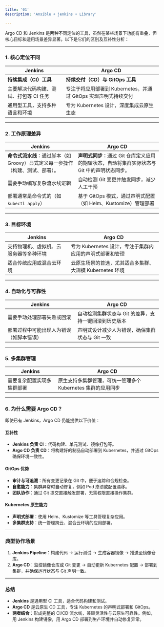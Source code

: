 ```yaml
---
title: '01'
description: 'Ansible + jenkins + Library'

---
```


Argo CD 和 Jenkins 是两种不同定位的工具，虽然在某些场景下功能有重叠，但核心目标和适用场景差异显著。以下是它们的区别及互补性分析：

------

### **1. 核心定位不同**

| **Jenkins**                            | **Argo CD**                                                  |
| -------------------------------------- | ------------------------------------------------------------ |
| **持续集成（CI）工具**                 | **持续交付（CD）与 GitOps 工具**                             |
| 主要解决代码构建、测试、打包等 CI 任务 | 专注于将应用部署到 Kubernetes，并通过 GitOps 实现声明式持续交付 |
| 通用型工具，支持多种语言和环境         | 专为 Kubernetes 设计，深度集成云原生生态                     |

------

### **2. 工作原理差异**

| **Jenkins**                                                  | **Argo CD**                                                  |
| ------------------------------------------------------------ | ------------------------------------------------------------ |
| **命令式流水线**：通过脚本（如 Groovy）显式定义每一步操作（构建、测试、部署）。 | **声明式同步**：通过 Git 仓库定义应用的期望状态，自动将集群实际状态与 Git 中的声明状态同步。 |
| 需要手动编写复杂流水线逻辑                                   | 自动检测 Git 变更并触发同步，减少人工干预                    |
| 部署通常是命令式的（如 `kubectl apply`）                     | 基于 GitOps 模式，通过声明式配置（如 Helm、Kustomize）管理部署 |

------

### **3. 目标环境**

| **Jenkins**                            | **Argo CD**                                              |
| -------------------------------------- | -------------------------------------------------------- |
| 支持物理机、虚拟机、云服务器等多种环境 | 专为 Kubernetes 设计，专注于集群内应用的声明式部署和管理 |
| 适合传统应用或混合云环境               | 云原生场景的首选，尤其适合多集群、大规模 Kubernetes 环境 |

------

### **4. 自动化与可靠性**

| **Jenkins**                              | **Argo CD**                                           |
| ---------------------------------------- | ----------------------------------------------------- |
| 需要手动处理部署失败或回滚               | 自动检测集群状态与 Git 的差异，支持一键回滚到历史版本 |
| 部署过程中可能出现人为错误（如脚本错误） | 声明式设计减少人为错误，确保集群状态与 Git 一致       |

------

### **5. 多集群管理**

| **Jenkins**                | **Argo CD**                                                  |
| -------------------------- | ------------------------------------------------------------ |
| 需要复杂配置实现多集群部署 | 原生支持多集群管理，可统一管理多个 Kubernetes 集群的应用同步 |

------

### **6. 为什么需要 Argo CD？**

即使已有 Jenkins，Argo CD 仍能提供以下价值：

#### **互补性**

- **Jenkins 负责 CI**：代码构建、单元测试、镜像打包等。
- **Argo CD 负责 CD**：将构建好的制品自动部署到 Kubernetes，并通过 GitOps 确保环境一致性。

#### **GitOps 优势**

- **审计与可追溯**：所有变更记录在 Git 中，便于追踪和合规检查。
- **自愈能力**：集群异常时自动修复，例如 Pod 崩溃或配置漂移。
- **团队协作**：通过 Git 提交直接触发部署，无需权限直接操作集群。

#### **Kubernetes 原生能力**

- **声明式部署**：使用 Helm、Kustomize 等工具管理复杂应用。
- **多集群支持**：统一管理跨云、混合云环境的应用部署。

------

### **典型协作场景**

1. **Jenkins Pipeline**：构建代码 → 运行测试 → 生成容器镜像 → 推送至镜像仓库。
2. **Argo CD**：监控镜像仓库或 Git 变更 → 自动更新 Kubernetes 配置 → 部署到集群，并确保运行状态与 Git 声明一致。

------

### **总结**

- **Jenkins** 是通用型 CI 工具，适合代码构建和测试。
- **Argo CD** 是云原生 CD 工具，专注 Kubernetes 的声明式部署和 GitOps。
- **两者结合**：形成完整的 CI/CD 流水线，兼顾灵活性与云原生可靠性。例如，用 Jenkins 构建镜像，用 Argo CD 部署到生产环境并自动修复异常。